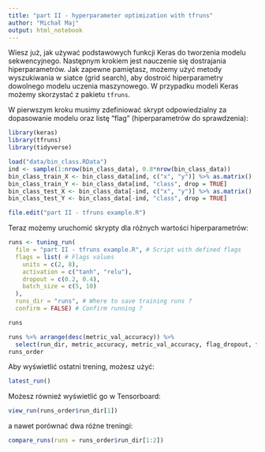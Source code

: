 ```yaml
---
title: "part II - hyperparameter optimization with tfruns"
author: "Michał Maj"
output: html_notebook
---
```


Wiesz już, jak używać podstawowych funkcji Keras do tworzenia modelu sekwencyjnego. Następnym krokiem jest nauczenie się dostrajania hiperparametrów. Jak zapewne pamiętasz, możemy użyć metody wyszukiwania w siatce (grid search), aby dostroić hiperparametry dowolnego modelu uczenia maszynowego. W przypadku modeli Keras możemy skorzystać z pakietu `tfruns`.

W pierwszym kroku musimy zdefiniować skrypt odpowiedzialny za dopasowanie modelu oraz listę "flag" (hiperparametrów do sprawdzenia):

```r
library(keras)
library(tfruns)
library(tidyverse)

load("data/bin_class.RData")
ind <- sample(1:nrow(bin_class_data), 0.8*nrow(bin_class_data))
bin_class_train_X <- bin_class_data[ind, c("x", "y")] %>% as.matrix()
bin_class_train_Y <- bin_class_data[ind, "class", drop = TRUE]
bin_class_test_X <- bin_class_data[-ind, c("x", "y")] %>% as.matrix()
bin_class_test_Y <- bin_class_data[-ind, "class", drop = TRUE]

file.edit("part II - tfruns example.R")
```

Teraz możemy uruchomić skrypty dla różnych wartości hiperparametrów:

```r
runs <- tuning_run(
  file = "part II - tfruns example.R", # Script with defined flags
  flags = list( # Flags values
    units = c(2, 8),
    activation = c("tanh", "relu"),
    dropout = c(0.2, 0.4),
    batch_size = c(5, 10)
  ),
  runs_dir = "runs", # Where to save training runs ?
  confirm = FALSE) # Confirm running ?

runs
```

```r
runs %>% arrange(desc(metric_val_accuracy)) %>%
  select(run_dir, metric_accuracy, metric_val_accuracy, flag_dropout, flag_batch_size, flag_units, flag_activation) -> runs_order
runs_order
```

Aby wyświetlić ostatni trening, możesz użyć:

```r
latest_run()
```

Możesz również wyświetlić go w Tensorboard:

```r
view_run(runs_order$run_dir[1])
```

a nawet porównać dwa różne treningi:

```r
compare_runs(runs = runs_order$run_dir[1:2])
```

